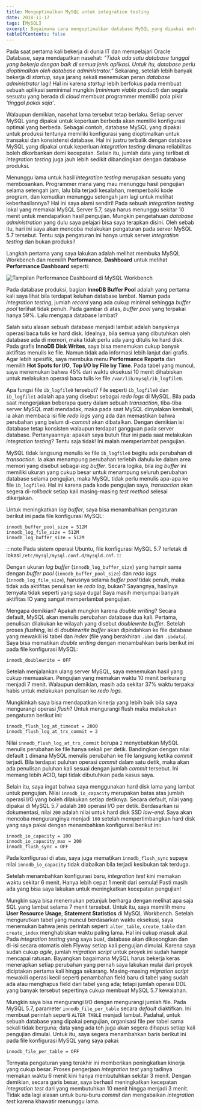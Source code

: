 ```yaml
---
title: Mengoptimalkan MySQL untuk integration testing
date: 2018-11-17
tags: [MySQL]
excerpt: Bagaimana cara mengoptimalkan database MySQL yang dipakai untuk keperluan *integration testing* dimana reliabilitas boleh dikorbankan demi kecepatan?
tableOfContents: false
---
```


Pada saat pertama kali bekerja di dunia IT dan mempelajari Oracle Database, saya mendapatkan nasehat: *"Tidak ada satu database tunggal yang bekerja dengan baik di semua jenis aplikasi.  Untuk itu, database perlu dioptimalkan oleh database administrator."*  Sekarang, setelah lebih banyak bekerja di *startup*, saya jarang sekali menemukan peran *database administrator* lagi!  Hal ini karena *startup* lebih berfokus pada membuat sebuah aplikasi seminimal mungkin (*minimum viable product*) dan segala sesuatu yang berada di *cloud* membuat programmer memiliki pola pikir *'tinggal pakai saja'*.

Walaupun demikian, nasehat lama tersebut tetap berlaku.  Setiap server MySQL yang dipakai untuk keperluan berbeda akan memiliki konfigurasi optimal yang berbeda.  Sebagai contoh, database MySQL yang dipakai untuk produksi tentunya memiliki konfigurasi yang dioptimalkan untuk transaksi dan konsistensi database.  Hal ini justru terbalik dengan database MySQL yang dipakai untuk keperluan *integration testing* dimana reliabilitas boleh dikorbankan demi kecepatan.  Selain itu, jumlah data yang terlibat di *integration testing* juga jauh lebih sedikit dibandingkan dengan database produksi.

Menunggu lama untuk hasil *integration testing* merupakan sesuatu yang membosankan.  Programmer mana yang mau menunggu hasil pengujian selama setengah jam, lalu bila terjadi kesalahan, memperbaiki kode program, dan kemudian menunggu setengah jam lagi untuk melihat keberhasilannya?  Hal ini saya alami sendiri!  Pada sebuah *integration testing* lokal yang memakai MySQL Server 5.7, saya harus menunggu sekitar 10 menit untuk mendapatkan hasil pengujian.  Mungkin pengetahuan *database administration* yang dulu saya pelajari bisa saya terapkan disini.  Oleh sebab itu, hari ini saya akan mencoba melakukan pengaturan pada server MySQL 5.7 tersebut.  Tentu saja pengaturan ini hanya untuk server *integration testing* dan bukan produksi!

Langkah pertama yang saya lakukan adalah melihat membuka MySQL Workbench dan memilih **Performance**, **Dashboard** untuk melihat **Performance Dashboard** seperti:

![Tampilan Performance Dashboard di MySQL Workbench](../../../assets/gambar_20181117_001.png)

Pada database produksi, bagian **InnoDB Buffer Pool** adalah yang pertama kali saya lihat bila terdapat keluhan database lambat.  Namun pada *integration testing*, jumlah *record* yang ada cukup minimal sehingga *buffer pool* terlihat tidak penuh.  Pada gambar di atas, *buffer pool* yang terpakai hanya 59%.  Lalu mengapa database lambat?  

Salah satu alasan sebuah database menjadi lambat adalah banyaknya operasi baca tulis ke hard disk.  Idealnya, bila semua yang dibutuhkan oleh database ada di memori, maka tidak perlu ada yang ditulis ke hard disk.  Pada grafis **InnoDB Disk Writes**, saya bisa menemukan cukup banyak aktifitas menulis ke file. Namun tidak ada informasi lebih lanjut dari grafis.  Agar lebih spesifik, saya membuka menu **Performance Reports** dan memilih **Hot Spots for I/O**, **Top I/O by File by Time**.  Pada tabel yang muncul, saya menemukan bahwa 45% dari waktu eksekusi 10 menit dihabiskan untuk melakukan operasi baca tulis ke file `/var/lib/mysql/ib_logfile0`.

Apa fungsi file `ib_logfile0` tersebut?  File seperti `ib_logfile0` dan `ib_logfile1` adalah apa yang disebut sebagai *redo logs* di MySQL.  Bila pada saat mengerjakan beberapa query dalam sebuah *transaction*, tiba-tiba server MySQL mati mendadak, maka pada saat MySQL dinyalakan kembali, ia akan membaca isi file *redo logs* yang ada dan memastikan bahwa perubahan yang belum di-*commit* akan dibatalkan.  Dengan demikian isi database tetap konsisten walaupun terdapat gangguan pada server database.  Pertanyaannya: apakah saya butuh fitur ini pada saat melakukan *integration testing*?  Tentu saja tidak! Ini malah memperlambat pengujian.

MySQL tidak langsung menulis ke file `ib_logfile0` begitu ada perubahan di *transaction*.  Ia akan menampung perubahan terlebih dahulu ke dalam area memori yang disebut sebagai *log buffer*.  Secara logika, bila *log buffer* ini memiliki ukuran yang cukup besar untuk menampung seluruh perubahan database selama pengujian, maka MySQL tidak perlu menulis apa-apa ke file `ib_logfile0`.  Hal ini karena pada kode pengujian saya, *transaction* akan segera di-*rollback* setiap kali masing-masing *test method* selesai dikerjakan.

Untuk meningkatkan *log buffer*, saya bisa menambahkan pengaturan berikut ini pada file konfigurasi MySQL:

```text title="mysqld.cnf"
innodb_buffer_pool_size = 512M
innodb_log_file_size = 512M
innodb_log_buffer_size = 512M
```

:::note
Pada sistem operasi Ubuntu, file konfigurasi MySQL 5.7 terletak di lokasi `/etc/mysql/mysql.conf.d/mysqld.cnf`.
:::

Dengan ukuran *log buffer* (`innodb_log_buffer_size`) yang hampir sama dengan *buffer pool* (`innodb_buffer_pool_size`) dan *redo logs* (`innodb_log_file_size`), harusnya selama *buffer pool* tidak penuh, maka tidak ada aktifitas penulisan ke *redo log*, bukan?  Sayangnya, hasilnya ternyata tidak seperti yang saya duga!  Saya masih menjumpai banyak aktifitas IO yang sangat memperlambat pengujian.

Mengapa demikian?  Apakah mungkin karena *double writing*?  Secara default, MySQL akan menulis perubahan database dua kali.  Pertama, penulisan dilakukan ke wilayah yang disebut *doublewrite buffer*.  Setelah proses *flushing*, isi di *doublewrite buffer* akan dipindahkan ke file database yang mewakili isi tabel dan *index* (file yang berakhiran `.ibd` dan `.ibdata`).  Saya bisa mematikan *double writing* dengan menambahkan baris berikut ini pada file konfigurasi MySQL:

```text title="mysqld.cnf"
innodb_doublewrite = OFF
```

Setelah menjalankan ulang server MySQL, saya menemukan hasil yang cukup memuaskan.  Pengujian yang memakan waktu 10 menit berkurang menjadi 7 menit.  Walaupun demikian, masih ada sekitar 37% waktu terpakai habis untuk melakukan penulisan ke *redo logs*.

Mungkinkah saya bisa mendapatkan kinerja yang lebih baik bila saya mengurangi operasi *flush*? Untuk mengurangi flush maka melakukan pengaturan berikut ini:

```text title="mysqld.cnf"
innodb_flush_log_at_timeout = 2000
innodb_flush_log_at_trx_commit = 2
```

Nilai `innodb_flush_log_at_trx_commit` berupa `2` menyebabkan MySQL menulis perubahan ke file hanya sekali per detik. Bandingkan dengan nilai default `1` dimana MySQL menulis perubahan ke file langsung ketika *commit* terjadi.  Bila terdapat puluhan operasi *commit* dalam satu detik, maka akan ada penulisan puluhan kali sesuai dengan jumlah *commit* tersebut.  Ini memang lebih ACID, tapi tidak dibutuhkan pada kasus saya.

Selain itu, saya ingat bahwa saya menggunakan hard disk lama yang lambat untuk pengujian.  Nilai `innodb_io_capacity` merupakan batas atas jumlah operasi I/O yang boleh dilakukan setiap detiknya.  Secara default, nilai yang dipakai di MySQL 5.7 adalah `200` operasi I/O per detik.  Berdasarkan isi dokumentasi, nilai `200` adalah nilai untuk hard disk SSD *low-end*.  Saya akan mencoba menguranginya menjadi `100` setelah mempertimbangkan hard disk yang saya pakai dengan menambahkan konfigurasi berikut ini:

```text title="mysqld.cnf"
innodb_io_capacity = 100
innodb_io_capacity_max = 200
innodb_flush_sync = OFF
```

Pada konfigurasi di atas, saya juga mematikan `innodb_flush_sync` supaya nilai `innodb_io_capacity` tidak diabaikan bila terjadi kesibukan tak terduga.

Setelah menambahkan konfigurasi baru, *integration test* kini memakan waktu sekitar 6 menit.  Hanya lebih cepat 1 menit dari semula!  Pasti masih ada yang bisa saya lakukan untuk meningkatkan kecepatan pengujian!

Mungkin saya bisa menemukan petunjuk berharga dengan melihat apa saja SQL yang lambat selama 7 menit tersebut.  Untuk itu, saya memilih menu **User Resource Usage**, **Statement Statistics** di MySQL Workbench.  Setelah mengurutkan tabel yang muncul berdasarkan waktu eksekusi, saya menemukan bahwa jenis perintah seperti `alter_table`, `create_table` dan `create_index` menghabiskan waktu paling lama.  Hal ini cukup masuk akal.  Pada *integration testing* yang saya buat, database akan dikosongkan dan di-isi secara otomatis oleh Flyway setiap kali pengujian dimulai.  Karena saya sudah cukup *agile*, jumlah *migration script* untuk proyek ini sudah hampir mencapai ratusan.  Bayangkan bagaimana MySQL harus bekerja keras menerapkan setiap perubahan yang pernah saya lakukan mulai dari proyek diciptakan pertama kali hingga sekarang.  Masing-masing *migration script* mewakili operasi kecil seperti penambahan field baru di tabel yang sudah ada atau menghapus field dari tabel yang ada; tetapi jumlah operasi DDL yang banyak tersebut sepertinya cukup membuat MySQL 5.7 kewalahan.

Mungkin saya bisa mengurangi I/O dengan mengurangi jumlah file.  Pada MySQL 5.7, parameter `innodb_file_per_table` secara *default* diaktifkan.  Ini membuat perintah seperti `ALTER TABLE` menjadi lambat.  Padahal, untuk sebuah database yang dipakai pengujian, organisasi file per tabel sama sekali tidak berguna; data yang ada toh juga akan segera dihapus setiap kali pengujian dimulai.  Untuk itu, saya segera menambahkan baris berikut ini pada file konfigurasi MySQL yang saya pakai:

```text title="mysqld.cnf"
innodb_file_per_table = OFF
```

Ternyata pengaturan yang terakhir ini memberikan peningkatkan kinerja yang cukup besar.  Proses pengerjaan *integration test* yang tadinya memakan waktu 6 menit kini hanya membutuhkan sekitar 3 menit.  Dengan demikian, secara garis besar, saya berhasil meningkatkan kecepatan *integration test* dari yang membutuhkan 10 menit hingga menjadi 3 menit.  Tidak ada lagi alasan untuk buru-buru *commit* dan mengabaikan *integration test* karena khawatir menunggu lama.